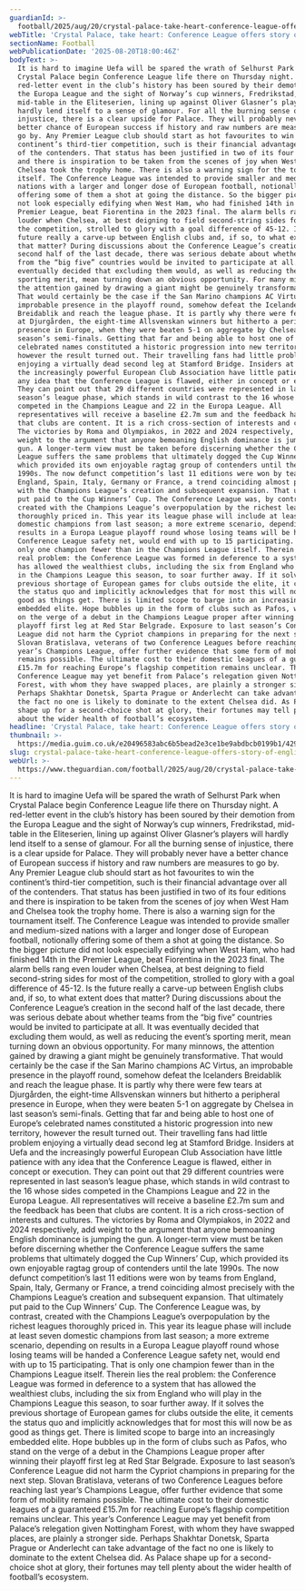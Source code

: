 ```yaml
---
guardianId: >-
  football/2025/aug/20/crystal-palace-take-heart-conference-league-offers-story-of-english-success
webTitle: 'Crystal Palace, take heart: Conference League offers story of English success'
sectionName: Football
webPublicationDate: '2025-08-20T18:00:46Z'
bodyText: >-
  It is hard to imagine Uefa will be spared the wrath of Selhurst Park when
  Crystal Palace begin Conference League life there on Thursday night. A
  red-letter event in the club’s history has been soured by their demotion from
  the Europa League and the sight of Norway’s cup winners, Fredrikstad,
  mid-table in the Eliteserien, lining up against Oliver Glasner’s players will
  hardly lend itself to a sense of glamour. For all the burning sense of
  injustice, there is a clear upside for Palace. They will probably never have a
  better chance of European success if history and raw numbers are measures to
  go by. Any Premier League club should start as hot favourites to win the
  continent’s third-tier competition, such is their financial advantage over all
  of the contenders. That status has been justified in two of its four editions
  and there is inspiration to be taken from the scenes of joy when West Ham and
  Chelsea took the trophy home. There is also a warning sign for the tournament
  itself. The Conference League was intended to provide smaller and medium-sized
  nations with a larger and longer dose of European football, notionally
  offering some of them a shot at going the distance. So the bigger picture did
  not look especially edifying when West Ham, who had finished 14th in the
  Premier League, beat Fiorentina in the 2023 final. The alarm bells rang even
  louder when Chelsea, at best deigning to field second-string sides for most of
  the competition, strolled to glory with a goal difference of 45-12. Is the
  future really a carve-up between English clubs and, if so, to what extent does
  that matter? During discussions about the Conference League’s creation in the
  second half of the last decade, there was serious debate about whether teams
  from the “big five” countries would be invited to participate at all. It was
  eventually decided that excluding them would, as well as reducing the event’s
  sporting merit, mean turning down an obvious opportunity. For many minnows,
  the attention gained by drawing a giant might be genuinely transformative.
  That would certainly be the case if the San Marino champions AC Virtus, an
  improbable presence in the playoff round, somehow defeat the Icelanders
  Breidablik and reach the league phase. It is partly why there were few tears
  at Djurgården, the eight-time Allsvenskan winners but hitherto a peripheral
  presence in Europe, when they were beaten 5-1 on aggregate by Chelsea in last
  season’s semi-finals. Getting that far and being able to host one of Europe’s
  celebrated names constituted a historic progression into new territory,
  however the result turned out. Their travelling fans had little problem
  enjoying a virtually dead second leg at Stamford Bridge. Insiders at Uefa and
  the increasingly powerful European Club Association have little patience with
  any idea that the Conference League is flawed, either in concept or execution.
  They can point out that 29 different countries were represented in last
  season’s league phase, which stands in wild contrast to the 16 whose sides
  competed in the Champions League and 22 in the Europa League. All
  representatives will receive a baseline £2.7m sum and the feedback has been
  that clubs are content. It is a rich cross-section of interests and cultures.
  The victories by Roma and Olympiakos, in 2022 and 2024 respectively, add
  weight to the argument that anyone bemoaning English dominance is jumping the
  gun. A longer-term view must be taken before discerning whether the Conference
  League suffers the same problems that ultimately dogged the Cup Winners’ Cup,
  which provided its own enjoyable ragtag group of contenders until the late
  1990s. The now defunct competition’s last 11 editions were won by teams from
  England, Spain, Italy, Germany or France, a trend coinciding almost precisely
  with the Champions League’s creation and subsequent expansion. That ultimately
  put paid to the Cup Winners’ Cup. The Conference League was, by contrast,
  created with the Champions League’s overpopulation by the richest leagues
  thoroughly priced in. This year its league phase will include at least seven
  domestic champions from last season; a more extreme scenario, depending on
  results in a Europa League playoff round whose losing teams will be handed a
  Conference League safety net, would end with up to 15 participating. That is
  only one champion fewer than in the Champions League itself. Therein lies the
  real problem: the Conference League was formed in deference to a system that
  has allowed the wealthiest clubs, including the six from England who will play
  in the Champions League this season, to soar further away. If it solves the
  previous shortage of European games for clubs outside the elite, it cements
  the status quo and implicitly acknowledges that for most this will now be as
  good as things get. There is limited scope to barge into an increasingly
  embedded elite. Hope bubbles up in the form of clubs such as Pafos, who stand
  on the verge of a debut in the Champions League proper after winning their
  playoff first leg at Red Star Belgrade. Exposure to last season’s Conference
  League did not harm the Cypriot champions in preparing for the next step.
  Slovan Bratislava, veterans of two Conference Leagues before reaching last
  year’s Champions League, offer further evidence that some form of mobility
  remains possible. The ultimate cost to their domestic leagues of a guaranteed
  £15.7m for reaching Europe’s flagship competition remains unclear. This year’s
  Conference League may yet benefit from Palace’s relegation given Nottingham
  Forest, with whom they have swapped places, are plainly a stronger side.
  Perhaps Shakhtar Donetsk, Sparta Prague or Anderlecht can take advantage of
  the fact no one is likely to dominate to the extent Chelsea did. As Palace
  shape up for a second-choice shot at glory, their fortunes may tell plenty
  about the wider health of football’s ecosystem.
headline: 'Crystal Palace, take heart: Conference League offers story of English success'
thumbnail: >-
  https://media.guim.co.uk/e20496583abc6b5bead2e3ce1be9abdbcb0199b1/429_0_3636_2909/500.jpg
slug: crystal-palace-take-heart-conference-league-offers-story-of-english-success
webUrl: >-
  https://www.theguardian.com/football/2025/aug/20/crystal-palace-take-heart-conference-league-offers-story-of-english-success
---
```

It is hard to imagine Uefa will be spared the wrath of Selhurst Park when Crystal Palace begin Conference League life there on Thursday night. A red-letter event in the club’s history has been soured by their demotion from the Europa League and the sight of Norway’s cup winners, Fredrikstad, mid-table in the Eliteserien, lining up against Oliver Glasner’s players will hardly lend itself to a sense of glamour. For all the burning sense of injustice, there is a clear upside for Palace. They will probably never have a better chance of European success if history and raw numbers are measures to go by. Any Premier League club should start as hot favourites to win the continent’s third-tier competition, such is their financial advantage over all of the contenders. That status has been justified in two of its four editions and there is inspiration to be taken from the scenes of joy when West Ham and Chelsea took the trophy home. There is also a warning sign for the tournament itself. The Conference League was intended to provide smaller and medium-sized nations with a larger and longer dose of European football, notionally offering some of them a shot at going the distance. So the bigger picture did not look especially edifying when West Ham, who had finished 14th in the Premier League, beat Fiorentina in the 2023 final. The alarm bells rang even louder when Chelsea, at best deigning to field second-string sides for most of the competition, strolled to glory with a goal difference of 45-12. Is the future really a carve-up between English clubs and, if so, to what extent does that matter? During discussions about the Conference League’s creation in the second half of the last decade, there was serious debate about whether teams from the “big five” countries would be invited to participate at all. It was eventually decided that excluding them would, as well as reducing the event’s sporting merit, mean turning down an obvious opportunity. For many minnows, the attention gained by drawing a giant might be genuinely transformative. That would certainly be the case if the San Marino champions AC Virtus, an improbable presence in the playoff round, somehow defeat the Icelanders Breidablik and reach the league phase. It is partly why there were few tears at Djurgården, the eight-time Allsvenskan winners but hitherto a peripheral presence in Europe, when they were beaten 5-1 on aggregate by Chelsea in last season’s semi-finals. Getting that far and being able to host one of Europe’s celebrated names constituted a historic progression into new territory, however the result turned out. Their travelling fans had little problem enjoying a virtually dead second leg at Stamford Bridge. Insiders at Uefa and the increasingly powerful European Club Association have little patience with any idea that the Conference League is flawed, either in concept or execution. They can point out that 29 different countries were represented in last season’s league phase, which stands in wild contrast to the 16 whose sides competed in the Champions League and 22 in the Europa League. All representatives will receive a baseline £2.7m sum and the feedback has been that clubs are content. It is a rich cross-section of interests and cultures. The victories by Roma and Olympiakos, in 2022 and 2024 respectively, add weight to the argument that anyone bemoaning English dominance is jumping the gun. A longer-term view must be taken before discerning whether the Conference League suffers the same problems that ultimately dogged the Cup Winners’ Cup, which provided its own enjoyable ragtag group of contenders until the late 1990s. The now defunct competition’s last 11 editions were won by teams from England, Spain, Italy, Germany or France, a trend coinciding almost precisely with the Champions League’s creation and subsequent expansion. That ultimately put paid to the Cup Winners’ Cup. The Conference League was, by contrast, created with the Champions League’s overpopulation by the richest leagues thoroughly priced in. This year its league phase will include at least seven domestic champions from last season; a more extreme scenario, depending on results in a Europa League playoff round whose losing teams will be handed a Conference League safety net, would end with up to 15 participating. That is only one champion fewer than in the Champions League itself. Therein lies the real problem: the Conference League was formed in deference to a system that has allowed the wealthiest clubs, including the six from England who will play in the Champions League this season, to soar further away. If it solves the previous shortage of European games for clubs outside the elite, it cements the status quo and implicitly acknowledges that for most this will now be as good as things get. There is limited scope to barge into an increasingly embedded elite. Hope bubbles up in the form of clubs such as Pafos, who stand on the verge of a debut in the Champions League proper after winning their playoff first leg at Red Star Belgrade. Exposure to last season’s Conference League did not harm the Cypriot champions in preparing for the next step. Slovan Bratislava, veterans of two Conference Leagues before reaching last year’s Champions League, offer further evidence that some form of mobility remains possible. The ultimate cost to their domestic leagues of a guaranteed £15.7m for reaching Europe’s flagship competition remains unclear. This year’s Conference League may yet benefit from Palace’s relegation given Nottingham Forest, with whom they have swapped places, are plainly a stronger side. Perhaps Shakhtar Donetsk, Sparta Prague or Anderlecht can take advantage of the fact no one is likely to dominate to the extent Chelsea did. As Palace shape up for a second-choice shot at glory, their fortunes may tell plenty about the wider health of football’s ecosystem.
